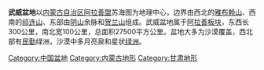 {{multiple issues|
{{expand|time=2014-09-07T20:22:05+00:00}}
{{original research|time=2014-09-07T20:22:05+00:00}}
{{unreferenced|time=2014-09-07T20:22:05+00:00}}
{{update|time=2014-09-07T20:22:05+00:00}}
}}
'''武威盆地'''以[[内蒙古自治区|内蒙古自治区]][[阿拉善盟|阿拉善盟]]苏海图为地理中心，边界由西北的[[雅布赖山|雅布赖山]]、西南的[[祁连山|祁连山]]、东部由[[阴山|阴山]]余脉和[[贺兰山|贺兰山]]组成。武威盆地属于[[阿拉善板块|阿拉善板块]]，东西长300公里，南北宽100公里，总面积27500平方公里。盆地大多为沙漠覆盖，西北部有[[民勤|民勤]]绿洲，沙漠中多月亮泉和星状[[绿洲|绿洲]]。

[[Category:中国盆地|Category:中国盆地]]
[[Category:内蒙古地形|Category:内蒙古地形]]
[[Category:甘肃地形|Category:甘肃地形]]